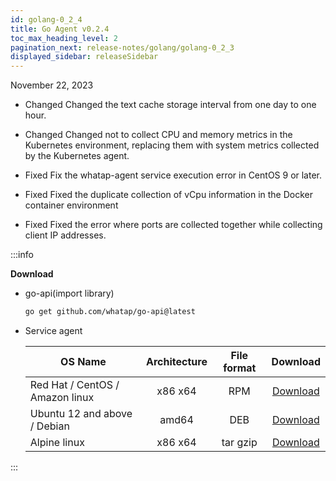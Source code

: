 ```yaml
---
id: golang-0_2_4
title: Go Agent v0.2.4
toc_max_heading_level: 2
pagination_next: release-notes/golang/golang-0_2_3
displayed_sidebar: releaseSidebar
---
```


November 22, 2023

- <Status>Changed</Status> Changed the text cache storage interval from one day to one hour.

- <Status>Changed</Status> Changed not to collect CPU and memory metrics in the Kubernetes environment, replacing them with system metrics collected by the Kubernetes agent.

- <Status>Fixed</Status> Fix the whatap-agent service execution error in CentOS 9 or later.

- <Status>Fixed</Status> Fixed the duplicate collection of vCpu information in the Docker container environment

- <Status>Fixed</Status> Fixed the error where ports are collected together while collecting client IP addresses.

:::info

**Download**

- go-api(import library)

  ```bash
  go get github.com/whatap/go-api@latest
  ```

- Service agent

  | OS Name                         | Architecture | File format |                                     Download                                    |
  | ------------------------------- | :----------: | :---------: | :-----------------------------------------------------------------------------: |
  | Red Hat / CentOS / Amazon linux |    x86 x64   |     RPM     | [Download](http://repo.whatap.io/centos/6/x86_64/whatap-agent-0.2-4.x86_64.rpm) |
  | Ubuntu 12 and above / Debian    |     amd64    |     DEB     |  [Download](http://repo.whatap.io/debian/unstable/whatap-agent_0.2.4_amd64.deb) |
  | Alpine linux                    |    x86 x64   |   tar gzip  |    [Download](http://repo.whatap.io/alpine/x86_64/whatap-agent-0.2.4.tar.gz)    |

:::
